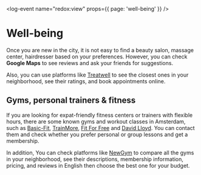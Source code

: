 <log-event name="redox:view" props={{ page: 'well-being' }} />

# Well-being

Once you are new in the city, it is not easy to find a beauty salon, massage center, hairdresser based on your preferences. However, you can check **Google Maps** to see reviews and ask your friends for suggestions.

Also, you can use platforms like [Treatwell](https://www.treatwell.nl/) to see the closest ones in your neighborhood, see their ratings, and book appointments online.   

## Gyms, personal trainers & fitness
If you are looking for expat-friendly fitness centers or trainers with flexible hours, there are some known gyms and workout classes in Amsterdam, such as [Basic-Fit](https://www.basic-fit.com/nl-nl/home), [TrainMore](https://trainmore.nl/clubs/?gclid=CjwKCAiAvaGRBhBlEiwAiY-yMM5Oc9hU5w4n642DHBe0LaKxX9M1CPkkdEivn0dAnNyryRn04kNcdxoCiZcQAvD_BwE), [Fit For Free](https://www.fitforfree.nl/amsterdam) and [David Lloyd](https://www.davidlloyd.nl/en/clubs/amsterdam/). You can contact them and check whether you prefer personal or group lessons and get a membership. 

In addition, You can check platforms like [NewGym](https://newgym.nl/en/) to compare all the gyms in your neighborhood, see their descriptions, membership information, pricing, and reviews in English then choose the best one for your budget.